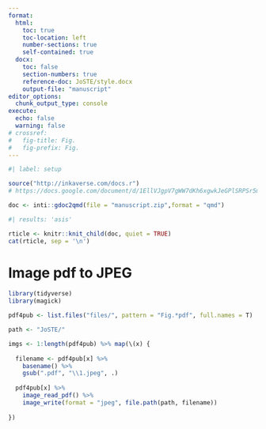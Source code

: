 ```yaml
---
format:
  html:
    toc: true
    toc-location: left
    number-sections: true
    self-contained: true
  docx:
    toc: false
    section-numbers: true
    reference-doc: JoSTE/style.docx
    output-file: "manuscript"
editor_options: 
  chunk_output_type: console
execute:
  echo: false
  warning: false
# crossref:
#   fig-title: Fig.
#   fig-prefix: Fig.
---
```


```r
#| label: setup

source("http://inkaverse.com/docs.r")
# https://docs.google.com/document/d/1EllVJgpV7gWW7dKh6xgwkJeGPlSRPSr5mn3R1h0msG8/edit#

doc <- inti::gdoc2qmd(file = "manuscript.zip",format = "qmd")
```

```r
#| results: 'asis'

rticle <- knitr::knit_child(doc, quiet = TRUE)
cat(rticle, sep = '\n')
```

# Image pdf to JPEG

```r
library(tidyverse)
library(magick)

pdf4pub <- list.files("files/", pattern = "Fig.*pdf", full.names = T) 

path <- "JoSTE/"

imgs <- 1:length(pdf4pub) %>% map(\(x) {
  
  filename <- pdf4pub[x] %>% 
    basename() %>% 
    gsub(".pdf", "\\1.jpeg", .) 
  
  pdf4pub[x] %>% 
    image_read_pdf() %>% 
    image_write(format = "jpeg", file.path(path, filename))
  
})
```
